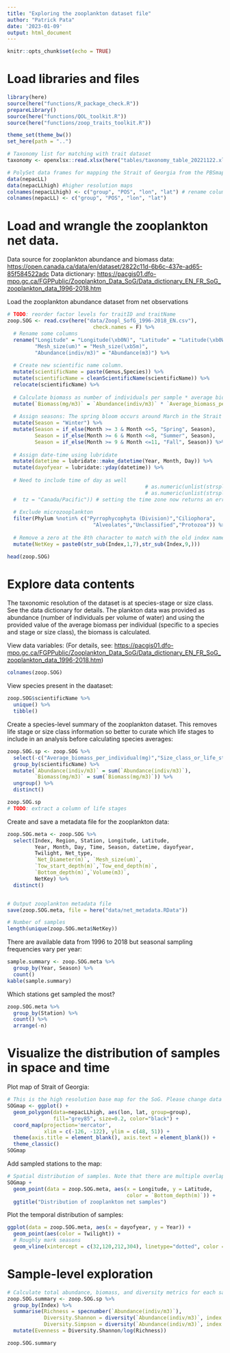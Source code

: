 ```yaml
---
title: "Exploring the zooplankton dataset file"
author: "Patrick Pata"
date: '2023-01-09'
output: html_document
---
```


```r
knitr::opts_chunk$set(echo = TRUE)
```

# Load libraries and files

```r
library(here)
source(here("functions/R_package_check.R"))
prepareLibrary()
source(here("functions/QOL_toolkit.R"))
source(here("functions/zoop_traits_toolkit.R"))

theme_set(theme_bw())
set_here(path = "..")

# Taxonomy list for matching with trait dataset
taxonomy <- openxlsx::read.xlsx(here("tables/taxonomy_table_20221122.xlsx"))

# PolySet data frames for mapping the Strait of Georgia from the PBSmapping package
data(nepacLL)
data(nepacLLhigh) #higher resolution maps
colnames(nepacLLhigh) <- c("group", "POS", "lon", "lat") # rename columns
colnames(nepacLL) <- c("group", "POS", "lon", "lat")

```

# Load and wrangle the zooplankton net data.

Data source for zooplankton abundance and biomass data: <https://open.canada.ca/data/en/dataset/2822c11d-6b6c-437e-ad65-85f584522adc> Data dictionary: <https://pacgis01.dfo-mpo.gc.ca/FGPPublic/Zooplankton_Data_SoG/Data_dictionary_EN_FR_SoG_zooplankton_data_1996-2018.htm>

Load the zooplankton abundance dataset from net observations

```r

# TODO: reorder factor levels for traitID and traitName
zoop.SOG <- read.csv(here("data/Zoopl_SofG_1996-2018_EN.csv"),
                            check.names = F) %>% 
  # Rename some columns
  rename("Longitude" = "Longitude(\xb0N)", "Latitude" = "Latitude(\xb0W)",
         "Mesh_size(um)" = "Mesh_size(\xb5m)",
         "Abundance(indiv/m3)" = "Abundance(m3)") %>% 
  
  # Create new scientific name column.
  mutate(scientificName = paste(Genus,Species)) %>% 
  mutate(scientificName = cleanScientificName(scientificName)) %>% 
  relocate(scientificName) %>% 
  
  # Calculate biomass as number of individuals per sample * average biomass per individual
  mutate(`Biomass(mg/m3)` = `Abundance(indiv/m3)` * `Average_biomass_per_individual(mg)`) %>% 
  
  # Assign seasons: The spring bloom occurs around March in the Strait of Georgia and so "spring" is set to be March-April-May
  mutate(Season = "Winter") %>% 
  mutate(Season = if_else(Month >= 3 & Month <=5, "Spring", Season),
         Season = if_else(Month >= 6 & Month <=8, "Summer", Season),
         Season = if_else(Month >= 9 & Month <=11, "Fall", Season)) %>% 
  
  # Assign date-time using lubridate
  mutate(datetime = lubridate::make_datetime(Year, Month, Day)) %>% 
  mutate(dayofyear = lubridate::yday(datetime)) %>% 
  
  # Need to include time of day as well     
                                             # as.numeric(unlist(strsplit(Time,split=":"))[1]),
                                             # as.numeric(unlist(strsplit(Time,split=":"))[2])))
  #  tz = "Canada/Pacific")) # setting the time zone now returns an error. Need to figure out why.
  
  # Exclude microzooplankton
  filter(Phylum %notin% c("Pyrrophycophyta (Division)","Ciliophora",
                            "Alveolates","Unclassified","Protozoa")) %>% 
  
  # Remove a zero at the 8th character to match with the old index names
  mutate(NetKey = paste0(str_sub(Index,1,7),str_sub(Index,9,)))

head(zoop.SOG)
```

# Explore data contents

The taxonomic resolution of the dataset is at species-stage or size class. See the data dictionary for details. The plankton data was provided as abundance (number of individuals per volume of water) and using the provided value of the average biomass per individual (specific to a species and stage or size class), the biomass is calculated.

View data variables: (For details, see: <https://pacgis01.dfo-mpo.gc.ca/FGPPublic/Zooplankton_Data_SoG/Data_dictionary_EN_FR_SoG_zooplankton_data_1996-2018.htm>)

```r
colnames(zoop.SOG)
```

View species present in the daataset:

```r
zoop.SOG$scientificName %>%
  unique() %>%
  tibble()
```

Create a species-level summary of the zooplankton dataset. This removes life stage or size class information so better to curate which life stages to include in an analysis before calculating species averages:

```r
zoop.SOG.sp <- zoop.SOG %>% 
  select(-c("Average_biomass_per_individual(mg)","Size_class_or_life_stage")) %>% 
  group_by(scientificName) %>% 
  mutate(`Abundance(indiv/m3)` = sum(`Abundance(indiv/m3)`),
         `Biomass(mg/m3)` = sum(`Biomass(mg/m3)`)) %>% 
  ungroup() %>% 
  distinct()

zoop.SOG.sp
# TODO: extract a column of life stages
```

Create and save a metadata file for the zooplankton data:

```r
zoop.SOG.meta <- zoop.SOG %>% 
  select(Index, Region, Station, Longitude, Latitude,
         Year, Month, Day, Time, Season, datetime, dayofyear,
         Twilight, Net_type,
         `Net_Diameter(m)`, `Mesh_size(um)`, 
         `Tow_start_depth(m)`,`Tow_end_depth(m)`,
         `Bottom_depth(m)`,`Volume(m3)`,
         NetKey) %>% 
  distinct()


# Output zooplankton metadata file
save(zoop.SOG.meta, file = here("data/net_metadata.RData"))

# Number of samples
length(unique(zoop.SOG.meta$NetKey))
```

There are available data from 1996 to 2018 but seasonal sampling frequencies vary per year:

```r
sample.summary <- zoop.SOG.meta %>% 
  group_by(Year, Season) %>% 
  count()
kable(sample.summary)
```

Which stations get sampled the most?

```r
zoop.SOG.meta %>% 
  group_by(Station) %>% 
  count() %>% 
  arrange(-n)
```

# Visualize the distribution of samples in space and time

Plot map of Strait of Georgia:

```r
# This is the high resolution base map for the SoG. Please change data = "nepacLL" if a lower resolution without some small islands is preferred.
SOGmap <- ggplot() + 
  geom_polygon(data=nepacLLhigh, aes(lon, lat, group=group), 
               fill="grey85", size=0.2, color="black") +
  coord_map(projection='mercator', 
            xlim = c(-126, -122), ylim = c(48, 51)) + 
  theme(axis.title = element_blank(), axis.text = element_blank()) +
  theme_classic()
SOGmap
```

Add sampled stations to the map:

```r
# Spatial distribution of samples. Note that there are multiple overlapping points and there are a few stations that are regularly sampled.
SOGmap +
  geom_point(data = zoop.SOG.meta, aes(x = Longitude, y = Latitude,
                                       color = `Bottom_depth(m)`)) +
  ggtitle("Distribution of zooplankton net samples")
```

Plot the temporal distribution of samples:

```r
ggplot(data = zoop.SOG.meta, aes(x = dayofyear, y = Year)) +
  geom_point(aes(color = Twilight)) +
  # Roughly mark seasons
  geom_vline(xintercept = c(32,120,212,304), linetype="dotted", color = "blue")
```

# Sample-level exploration

```r
# Calculate total abundance, biomass, and diversity metrics for each sample
zoop.SOG.summary <- zoop.SOG.sp %>% 
  group_by(Index) %>% 
  summarise(Richness = specnumber(`Abundance(indiv/m3)`),
            Diversity.Shannon = diversity(`Abundance(indiv/m3)`, index = "shannon"),
            Diversity.Simpson = diversity(`Abundance(indiv/m3)`, index = "simpson")) %>% 
  mutate(Evenness = Diversity.Shannon/log(Richness))

zoop.SOG.summary
```
